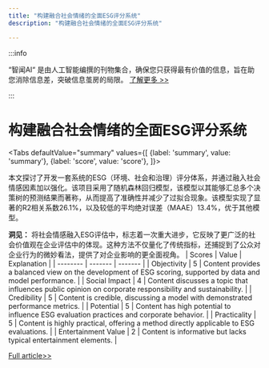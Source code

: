 ```yaml
---
title: "构建融合社会情绪的全面ESG评分系统"
description: "构建融合社会情绪的全面ESG评分系统"

---
```



:::info

“智闻AI“ 是由人工智能编撰的刊物集合，确保您只获得最有价值的信息，旨在助您消除信息差，突破信息茧房的局限。  [了解更多 >>](/)

:::

# 构建融合社会情绪的全面ESG评分系统


<Tabs
	defaultValue="summary"
	values={[
	{label: 'summary', value: 'summary'},
	{label: 'score', value: 'score'},
]}>
<TabItem value="summary">


本文探讨了开发一套系统的ESG（环境、社会和治理）评分体系，并通过融入社会情感因素加以强化。该项目采用了随机森林回归模型，该模型以其能够汇总多个决策树的预测结果而著称，从而提高了准确性并减少了过拟合现象。该模型实现了显著的R2相关系数26.1%，以及较低的平均绝对误差（MAAE）13.4%，优于其他模型。

**洞见：**
将社会情感融入ESG评估中，标志着一次重大进步，它反映了更广泛的社会价值观在企业评估中的体现。这种方法不仅量化了传统指标，还捕捉到了公众对企业行为的微妙看法，提供了对企业影响的更全面视角。
</TabItem>
<TabItem value="score">
	| Scores     | Value   | Explanation |
	| -------- | ------- | ------- |
	| Objectivity  | 5    | Content provides a balanced view on the development of ESG scoring, supported by data and model performance.    |
	| Social Impact | 4     | Content discusses a topic that influences public opinion on corporate responsibility and sustainability.    |
	| Credibility    | 5    | Content is credible, discussing a model with demonstrated performance metrics.    |
	| Potential    | 5    | Content has high potential to influence ESG evaluation practices and corporate behavior.    |
	| Practicality    | 5    | Content is highly practical, offering a method directly applicable to ESG evaluations.    |
	| Entertainment Value    | 2    | Content is informative but lacks typical entertainment elements.    |
</TabItem>
</Tabs>

[Full article>>](https://hackernoon.com/creating-a-systematic-esg-scoring-system-discussion?source=rss)
